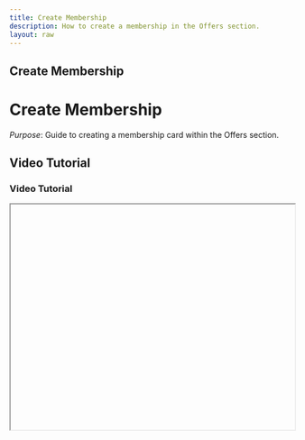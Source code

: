 ```yaml
---
title: Create Membership
description: How to create a membership in the Offers section.
layout: raw
---
```



<div className="mdx-content">

## Create Membership

<h1 className="text-3xl font-bold text-gray-900 mb-4">Create Membership</h1>  

*Purpose*: Guide to creating a membership card within the Offers section.

## Video Tutorial

<h3 className="text-xl font-medium text-gray-800 mb-2">Video Tutorial</h3>

<iframe
  width="100%"
  height="400"
  title="Create Membership Tutorial"
  allowFullScreen
  className="rounded-lg"
/>

---

## Steps:

<h2 className="text-2xl font-semibold text-gray-800 mt-8 mb-4">Step-by-step Instructions</h2>

❶ **Navigate to Offers**  
Go to the **Offers** section.

❷ **Click Membership Tab**  
Select the **Membership** tab from the top.

❸ **Add a New Membership**  
Click the **Add Membership** button to begin.

❹ **Fill Out the Form**  
Complete the form fields:
- Choose a **Card Template**
- Enter a **Name**, **Validity**, and **Description**
- Click **Next**

❺ **Configure Pricing**  
Enable sale types and input values:
- Toggle **Online** or **Walk-in** sale
- Enter **Total Value** and **Membership Price**
- Click **Next**

❻ **Select Venue(s)**  
Choose one or more venues where this membership will be available.

❼ **Save the Membership**  
Click the **Save** button to finalize and create the membership.

---

**Tip for First-Time Users**:  
Ensure you’ve double-checked pricing and venue selections before saving.

<div className="space-y-4 mt-6">

<div className="my-10 border-t border-gray-200" />

## More questions about this

<h3 className="text-xl font-semibold text-black mb-4 mt-10"> More questions about this?</h3>
</div>
<div className="space-y-4 mt-6">
  <details className="bg-white rounded-md p-4 border border-gray-300">
  <summary
    className="font-medium text-base text-gray-900"
    style={{
      backgroundColor: 'transparent',
      outline: 'none',
      cursor: 'pointer',
      userSelect: 'none',
      listStyle: 'none',
    }}
  >Can I edit a membership after saving?</summary>
   <p className="mt-2 text-sm text-gray-700">
      Yes, click on the membership name to open it and make edits.
    </p>
  </details>

  <details className="bg-white rounded-md p-4 border border-gray-300">
  <summary
    className="font-medium text-base text-gray-900"
    style={{
      backgroundColor: 'transparent',
      outline: 'none',
      cursor: 'pointer',
      userSelect: 'none',
      listStyle: 'none',
    }}
  >Can memberships be deleted?</summary>
    <p className="mt-2 text-sm text-gray-700">
      Yes, use the 3-dot menu next to the membership name and select delete.
    </p>
  </details>
</div>
</div>

---

<div className="space-y-4 mt-6">

<div className="my-10 border-t border-gray-200" />

<div className="mdx-content mt-10">

Was this article helpful?

<div style={{ display: 'flex', gap: '1rem' }}>
  <button style={{ padding: '0.5rem', borderRadius: '9999px', backgroundColor: '#f0f0f0' }}>
    👍
  </button>
  <button style={{ padding: '0.5rem', borderRadius: '9999px', backgroundColor: '#f0f0f0' }}>
    👎
  </button>
</div>
</div>

---
</div>
